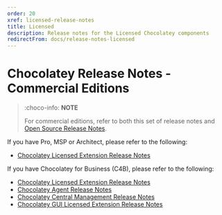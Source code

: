 ```yaml
---
order: 20
xref: licensed-release-notes
title: Licensed
description: Release notes for the Licensed Chocolatey components
redirectFrom: docs/release-notes-licensed
---
```


# Chocolatey Release Notes - Commercial Editions

> :choco-info: **NOTE**
>
> For commercial editions, refer to both this set of release notes and [Open Source Release Notes](xref:floss-release-notes).

If you have Pro, MSP or Architect, please refer to the following:

* [Chocolatey Licensed Extension Release Notes](xref:licensed-extension-release-notes)

If you have Chocolatey for Business (C4B), please refer to the following:

* [Chocolatey Licensed Extension Release Notes](xref:licensed-extension-release-notes)
* [Chocolatey Agent Release Notes](xref:agent-release-notes)
* [Chocolatey Central Management Release Notes](xref:ccm-release-notes)
* [Chocolatey GUI Licensed Extension Release Notes](xref:chocolatey-gui-licensed-extension-release-notes)